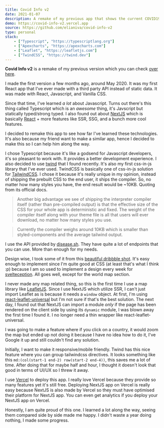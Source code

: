 ```yaml
---
title: Covid Info v2
date: 2021-01-07
description: A remake of my previous app that shows the current COVID19 data.
demo: https://covid-info-v2.vercel.app
source: https://github.com/elianiva/covid-info-v2
type: personal
stack:
    - ["Typescript", "https://typescriptlang.org"]
    - ["Apexcharts", "https://apexcharts.com"]
    - ["Leaflet", "https://leafletjs.com"]
    - ["TwindCSS", "https://twind.dev"]
---
```


**Covid Info v2** is a remake of my previous version which you can check [over here](https://elianiva.my.id/projects/covid-info).

I made the first version a few months ago, around May 2020. It was my first React app that I've ever made with a third party API instead of static data. It was made with React, Javascript, and Vanilla CSS.

Since that time, I've learned _a lot_ about Javascript. Turns out there's this thing called Typescript which is an _awesome_ thing, it's Javscript but statically typed/strong typed. I also found out about [NextJS](https://nextjs.org) which is basically [React](https://reactjs.org) + more features like SSR, SSG, and a bunch more cool features.

I decided to remake this app to see how far I've learned these technologies. It's also because my friend want to make a similar app, hence I decided to make this so I can help him along the way.

I chose Typescript because it's like a godsend for Javascript developers, it's so pleasant to work with. It provides a better development experience. I also decided to use [twind](https://twind.dev) that I found recently. It's also my first css-in-js library that I've ever used. TwindCSS is basically one of css-in-js solution for [TailwindCSS](https://tailwindcss.com). I chose it because it's really unique in my opinion, instead of shipping the prebuilt CSS to the end user, it ships the compiler. So, no matter how many styles you have, the end result would be ~10KB. Quoting from its official docs.

> Another big advantage we see of shipping the interpreter compiler itself (rather than pre-compiled output) is that the effective size of the CSS for your whole app is deterministic and fixed. The weight of the compiler itself along with your theme file is all that users will ever download, no matter how many styles you use.

> Currently the compiler weighs around 10KB which is smaller than styled-components and the average tailwind output.

I use the API provided by [disease.sh](https://disease.sh/). They have quite a lot of endpoints that you can use. More than enough for my needs.

Design wise, I took some of it from this [beautiful dribbble shot](https://dribbble.com/shots/10803637-Corona-Virus-Covid-19-Dashboard). It's easy enough to implement since I'm quite good at CSS (at least that's what I think :p) because I am so used to implement a design every week for [svelteception](https://elianiva.my.id/projects/svelteception). All goes well, except for the world map section.

I never made any map related thing, so this is the first time I use a map library like [LeafletJS](https://leafletjs.com). Since I use NextJS which utilize SSR, I can't just import Leaflet as is because it needs a `window` object. At first, I'm using [react-leaflet-universal](https://github.com/masotime/react-leaflet-universal) but I'm not sure if that's the best solution.
The next day, I found out that NextJS can import a module _only_ if the page has been rendered on the client side by using its `dynamic` module, I was blown away the first time I found it. I no longer need a thin wrapper like react-leaflet-universal.

I was going to make a feature where if you click on a country, it would zoom the map but ended up not doing it because I have no idea how to do it, I've Google it up and still couldn't find any solution.

Initially, I want to make it responsive/mobile friendly. Twind has this nice feature where you can group tailwindcss directives. It looks something like this `md:(col(start-1 end-2) row(start-2 end-4))`, this saves me a lot of time. After doing that for maybe half and hour, I thought it doesn't look that good in terms of UI/UX so I threw it away.

I use [Vercel](https://vercel.com/) to deploy this app. I really love Vercel because they provide so many features yet it's still free. Deploying NextJS app on Vercel is really easy because NextJS is also made by Vercel so they must have optimised their platform for NextJS app. You can even get analytics if you deploy your NextJS app on Vercel.

Honestly, I am quite proud of this one. I learned a lot along the way, seeing them compared side by side made me happy. I didn't waste a year doing nothing, I made some progress.
